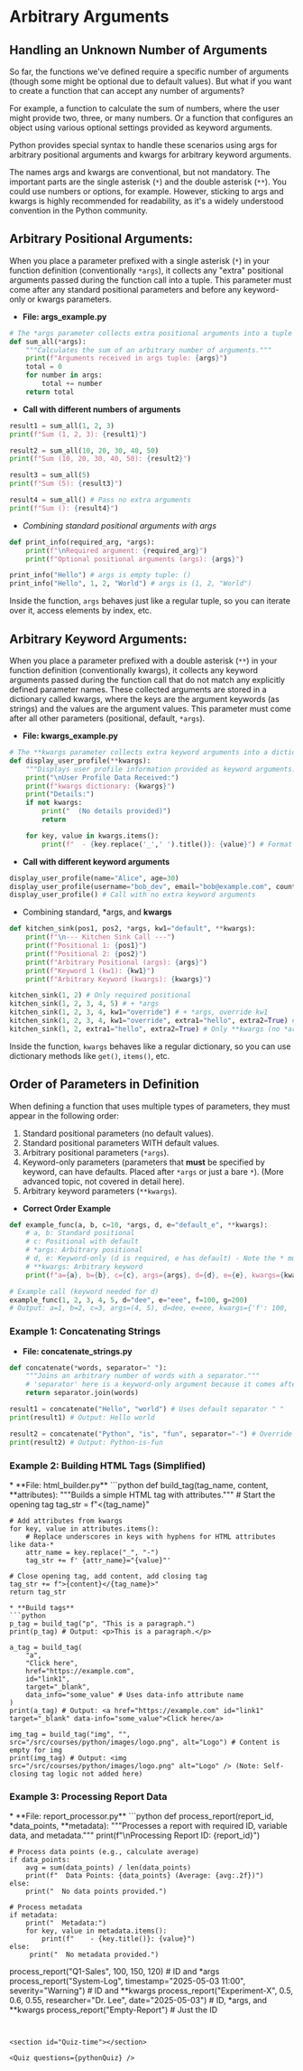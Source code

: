 
# Arbitrary Arguments 

## Handling an Unknown Number of Arguments
<section id="handling-an-unknown-number-of-arguments"></section>

So far, the functions we've defined require a specific number of arguments (though some might be optional due to default values). But what if you want to create a function that can accept any number of arguments?

For example, a function to calculate the sum of numbers, where the user might provide two, three, or many numbers. Or a function that configures an object using various optional settings provided as keyword arguments.

Python provides special syntax to handle these scenarios using args for arbitrary positional arguments and kwargs for arbitrary keyword arguments.

The names args and kwargs are conventional, but not mandatory. The important parts are the single asterisk (`*`) and the double asterisk (`**`). You could use numbers or options, for example. However, sticking to args and kwargs is highly recommended for readability, as it's a widely understood convention in the Python community.

## Arbitrary Positional Arguments: 
<section id="arbitrary-positional-arguments-args"></section>

When you place a parameter prefixed with a single asterisk (`*`) in your function definition (conventionally `*args`), it collects any "extra" positional arguments passed during the function call into a tuple. This parameter must come after any standard positional parameters and before any keyword-only or kwargs parameters.


* **File: args_example.py**
```python
# The *args parameter collects extra positional arguments into a tuple called 'args'
def sum_all(*args):
    """Calculates the sum of an arbitrary number of arguments."""
    print(f"Arguments received in args tuple: {args}")
    total = 0
    for number in args:
        total += number
    return total
```
* **Call with different numbers of arguments**
```python
result1 = sum_all(1, 2, 3)
print(f"Sum (1, 2, 3): {result1}")

result2 = sum_all(10, 20, 30, 40, 50)
print(f"Sum (10, 20, 30, 40, 50): {result2}")

result3 = sum_all(5)
print(f"Sum (5): {result3}")

result4 = sum_all() # Pass no extra arguments
print(f"Sum (): {result4}")
```
* *Combining standard positional arguments with *args**
```python
def print_info(required_arg, *args):
    print(f"\nRequired argument: {required_arg}")
    print(f"Optional positional arguments (args): {args}")

print_info("Hello") # args is empty tuple: ()
print_info("Hello", 1, 2, "World") # args is (1, 2, "World")
```

Inside the function, `args` behaves just like a regular tuple, so you can iterate over it, access elements by index, etc.

## Arbitrary Keyword Arguments:
<section id="arbitrary-keyword-arguments-kwargs"></section>

When you place a parameter prefixed with a double asterisk (`**`) in your function definition (conventionally kwargs), it collects any keyword arguments passed during the function call that do not match any explicitly defined parameter names. These collected arguments are stored in a dictionary called kwargs, where the keys are the argument keywords (as strings) and the values are the argument values. This parameter must come after all other parameters (positional, default, `*args`).


* **File: kwargs_example.py**
```python
# The **kwargs parameter collects extra keyword arguments into a dictionary
def display_user_profile(**kwargs):
    """Displays user profile information provided as keyword arguments."""
    print("\nUser Profile Data Received:")
    print(f"kwargs dictionary: {kwargs}")
    print("Details:")
    if not kwargs:
        print("  (No details provided)")
        return

    for key, value in kwargs.items():
        print(f"  - {key.replace('_',' ').title()}: {value}") # Format key for display
```
* **Call with different keyword arguments**
```python
display_user_profile(name="Alice", age=30)
display_user_profile(username="bob_dev", email="bob@example.com", country="Canada", status="active")
display_user_profile() # Call with no extra keyword arguments
```
* Combining standard, *args, and **kwargs**
```python
def kitchen_sink(pos1, pos2, *args, kw1="default", **kwargs):
    print(f"\n--- Kitchen Sink Call ---")
    print(f"Positional 1: {pos1}")
    print(f"Positional 2: {pos2}")
    print(f"Arbitrary Positional (args): {args}")
    print(f"Keyword 1 (kw1): {kw1}")
    print(f"Arbitrary Keyword (kwargs): {kwargs}")

kitchen_sink(1, 2) # Only required positional
kitchen_sink(1, 2, 3, 4, 5) # + *args
kitchen_sink(1, 2, 3, 4, kw1="override") # + *args, override kw1
kitchen_sink(1, 2, 3, 4, kw1="override", extra1="hello", extra2=True) # + *args, override kw1, + **kwargs
kitchen_sink(1, 2, extra1="hello", extra2=True) # Only **kwargs (no *args, default kw1)
```

Inside the function, `kwargs` behaves like a regular dictionary, so you can use dictionary methods like `get()`, `items()`, etc.

## Order of Parameters in Definition
<section id="order-of-parameters-in-definition"></section>

When defining a function that uses multiple types of parameters, they must appear in the following order:

1.  Standard positional parameters (no default values).
2.  Standard positional parameters WITH default values.
3.  Arbitrary positional parameters (`*args`).
4.  Keyword-only parameters (parameters that **must** be specified by keyword, can have defaults. Placed after `*args` or just a bare `*`). (More advanced topic, not covered in detail here).
5.  Arbitrary keyword parameters (`**kwargs`).

* **Correct Order Example**
```python
def example_func(a, b, c=10, *args, d, e="default_e", **kwargs):
    # a, b: Standard positional
    # c: Positional with default
    # *args: Arbitrary positional
    # d, e: Keyword-only (d is required, e has default) - Note the * must precede them if args exists
    # **kwargs: Arbitrary keyword
    print(f"a={a}, b={b}, c={c}, args={args}, d={d}, e={e}, kwargs={kwargs}")

# Example call (keyword needed for d)
example_func(1, 2, 3, 4, 5, d="dee", e="eee", f=100, g=200)
# Output: a=1, b=2, c=3, args=(4, 5), d=dee, e=eee, kwargs={'f': 100, 'g': 200}
```

### Example 1: Concatenating Strings
<section id="example-1-concatenating-strings"></section>


* **File: concatenate_strings.py**
```python
def concatenate(*words, separator=" "):
    """Joins an arbitrary number of words with a separator."""
    # 'separator' here is a keyword-only argument because it comes after *words
    return separator.join(words)

result1 = concatenate("Hello", "world") # Uses default separator " "
print(result1) # Output: Hello world

result2 = concatenate("Python", "is", "fun", separator="-") # Override separator
print(result2) # Output: Python-is-fun
```

### Example 2: Building HTML Tags (Simplified)
<section id="example-2-building-html-tags-simplified"></section>
* **File: html_builder.py**
```python
def build_tag(tag_name, content, **attributes):
    """Builds a simple HTML tag with attributes."""
    # Start the opening tag
    tag_str = f"<{tag_name}"

    # Add attributes from kwargs
    for key, value in attributes.items():
        # Replace underscores in keys with hyphens for HTML attributes like data-*
        attr_name = key.replace("_", "-")
        tag_str += f' {attr_name}="{value}"'

    # Close opening tag, add content, add closing tag
    tag_str += f">{content}</{tag_name}>"
    return tag_str
```
* **Build tags**
```python
p_tag = build_tag("p", "This is a paragraph.")
print(p_tag) # Output: <p>This is a paragraph.</p>

a_tag = build_tag(
    "a",
    "Click here",
    href="https://example.com",
    id="link1",
    target="_blank",
    data_info="some_value" # Uses data-info attribute name
)
print(a_tag) # Output: <a href="https://example.com" id="link1" target="_blank" data-info="some_value">Click here</a>

img_tag = build_tag("img", "", src="/src/courses/python/images/logo.png", alt="Logo") # Content is empty for img
print(img_tag) # Output: <img src="/src/courses/python/images/logo.png" alt="Logo" /> (Note: Self-closing tag logic not added here)
```

### Example 3: Processing Report Data
<section id="example-3-processing-report-data"></section>
* **File: report_processor.py**
```python
def process_report(report_id, *data_points, **metadata):
    """Processes a report with required ID, variable data, and metadata."""
    print(f"\nProcessing Report ID: {report_id}")

    # Process data points (e.g., calculate average)
    if data_points:
        avg = sum(data_points) / len(data_points)
        print(f"  Data Points: {data_points} (Average: {avg:.2f})")
    else:
        print("  No data points provided.")

    # Process metadata
    if metadata:
        print("  Metadata:")
        for key, value in metadata.items():
            print(f"    - {key.title()}: {value}")
    else:
         print("  No metadata provided.")


process_report("Q1-Sales", 100, 150, 120) # ID and *args
process_report("System-Log", timestamp="2025-05-03 11:00", severity="Warning") # ID and **kwargs
process_report("Experiment-X", 0.5, 0.6, 0.55, researcher="Dr. Lee", date="2025-05-03") # ID, *args, and **kwargs
process_report("Empty-Report") # Just the ID
```


<section id="Quiz-time"></section>

<Quiz questions={pythonQuiz} />